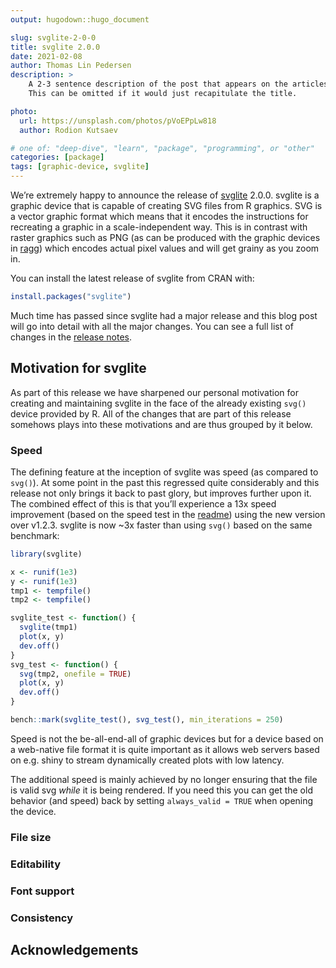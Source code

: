 ```yaml
---
output: hugodown::hugo_document

slug: svglite-2-0-0
title: svglite 2.0.0
date: 2021-02-08
author: Thomas Lin Pedersen
description: >
    A 2-3 sentence description of the post that appears on the articles page.
    This can be omitted if it would just recapitulate the title.

photo:
  url: https://unsplash.com/photos/pVoEPpLw818
  author: Rodion Kutsaev

# one of: "deep-dive", "learn", "package", "programming", or "other"
categories: [package] 
tags: [graphic-device, svglite]
---
```


```{=html}
<!--
TODO:
* [x] Pick category and tags (see existing with `post_tags()`)
* [x] Find photo & update yaml metadata
* [x] Create `thumbnail-sq.jpg`; height and width should be equal
* [x] Create `thumbnail-wd.jpg`; width should be >5x height
* [x] `hugodown::tidy_thumbnail()`
* [ ] Add intro sentence
* [ ] `use_tidy_thanks()`
-->
```
We're extremely happy to announce the release of [svglite](https://svglite.r-lib.org) 2.0.0.
svglite is a graphic device that is capable of creating SVG files from R graphics.
SVG is a vector graphic format which means that it encodes the instructions for recreating a graphic in a scale-independent way.
This is in contrast with raster graphics such as PNG (as can be produced with the graphic devices in [ragg](https://ragg.r-lib.org)) which encodes actual pixel values and will get grainy as you zoom in.

You can install the latest release of svglite from CRAN with:

```r
install.packages("svglite")
```

Much time has passed since svglite had a major release and this blog post will go into detail with all the major changes.
You can see a full list of changes in the [release notes](%7B%20github_release%20%7D).

## Motivation for svglite

As part of this release we have sharpened our personal motivation for creating and maintaining svglite in the face of the already existing `svg()` device provided by R.
All of the changes that are part of this release somehows plays into these motivations and are thus grouped by it below.

### Speed

The defining feature at the inception of svglite was speed (as compared to `svg()`).
At some point in the past this regressed quite considerably and this release not only brings it back to past glory, but improves further upon it.
The combined effect of this is that you'll experience a 13x speed improvement (based on the speed test in the [readme](https://svglite.r-lib.org/index.html#speed)) using the new version over v1.2.3.
svglite is now \~3x faster than using `svg()` based on the same benchmark:

```r
library(svglite)

x <- runif(1e3)
y <- runif(1e3)
tmp1 <- tempfile()
tmp2 <- tempfile()

svglite_test <- function() {
  svglite(tmp1)
  plot(x, y)
  dev.off()
}
svg_test <- function() {
  svg(tmp2, onefile = TRUE)
  plot(x, y)
  dev.off()
}

bench::mark(svglite_test(), svg_test(), min_iterations = 250)
```

Speed is not the be-all-end-all of graphic devices but for a device based on a web-native file format it is quite important as it allows web servers based on e.g. shiny to stream dynamically created plots with low latency.

The additional speed is mainly achieved by no longer ensuring that the file is valid svg *while* it is being rendered.
If you need this you can get the old behavior (and speed) back by setting `always_valid = TRUE` when opening the device.

### File size

### Editability

### Font support

### Consistency

## Acknowledgements
